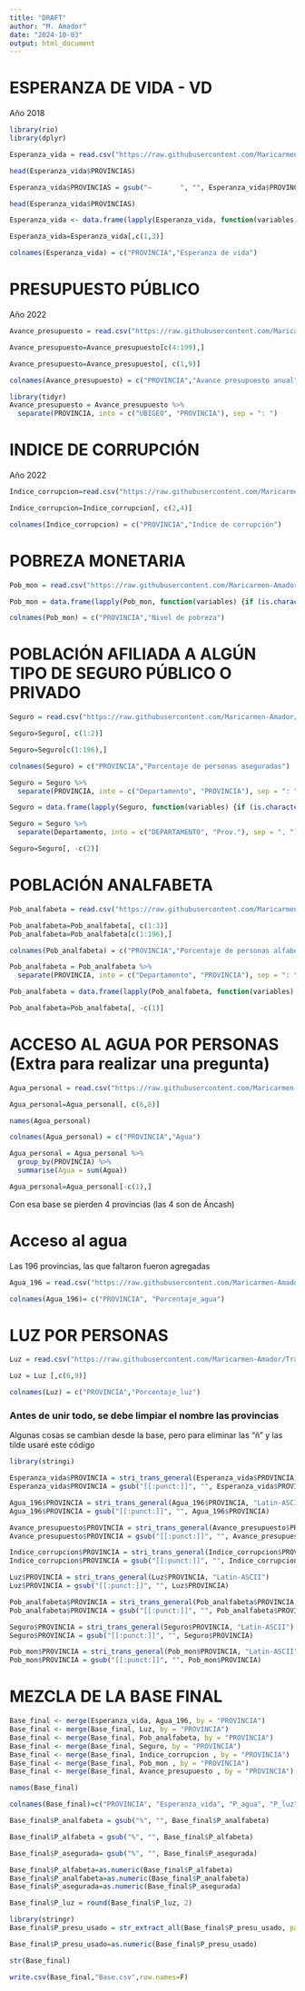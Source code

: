 ---
title: "DRAFT"
author: "M. Amador"
date: "2024-10-03"
output: html_document
---

# ESPERANZA DE VIDA - VD 
Año 2018
```{r}
library(rio)
library(dplyr)
```

```{r}
Esperanza_vida = read.csv("https://raw.githubusercontent.com/Maricarmen-Amador/Trabajo.est2-/refs/heads/main/Esperanza%20de%20vida%20(Edad)")
```

```{r}
head(Esperanza_vida$PROVINCIAS)
```
```{r}
Esperanza_vida$PROVINCIAS = gsub("—       ", "", Esperanza_vida$PROVINCIAS)
```

```{r}
head(Esperanza_vida$PROVINCIAS)
```
```{r}
Esperanza_vida <- data.frame(lapply(Esperanza_vida, function(variables) {if (is.character(variables)) {          return(toupper(variables))} else {return(variables) }}), stringsAsFactors = FALSE)
```

```{r}
Esperanza_vida=Esperanza_vida[,c(1,3)] 
```

```{r}
colnames(Esperanza_vida) = c("PROVINCIA","Esperanza de vida")
```

# PRESUPUESTO PÚBLICO 
Año 2022
```{r}
Avance_presupuesto = read.csv("https://raw.githubusercontent.com/Maricarmen-Amador/Trabajo.est2-/refs/heads/main/Porcentaje%20del%20presupuesto%20p%C3%BAblico%20empleado")
```

```{r}
Avance_presupuesto=Avance_presupuesto[c(4:199),] 
```

```{r}
Avance_presupuesto=Avance_presupuesto[, c(1,9)] 
```

```{r}
colnames(Avance_presupuesto) = c("PROVINCIA","Avance presupuesto anual")
```

```{r}
library(tidyr)
Avance_presupuesto = Avance_presupuesto %>%
  separate(PROVINCIA, into = c("UBIGEO", "PROVINCIA"), sep = ": ")
```

# INDICE DE CORRUPCIÓN
Año 2022 

```{r}
Indice_corrupcion=read.csv("https://raw.githubusercontent.com/Maricarmen-Amador/Trabajo.est2-/refs/heads/main/%C3%8Dndice%20de%20corrupci%C3%B3n")
```

```{r}
Indice_corrupcion=Indice_corrupcion[, c(2,4)] 
```

```{r}
colnames(Indice_corrupcion) = c("PROVINCIA","Indice de corrupción")
```

# POBREZA MONETARIA

```{r}
Pob_mon = read.csv("https://raw.githubusercontent.com/Maricarmen-Amador/Trabajo.est2-/refs/heads/main/Pobreza%20monetaria.csv")
```

```{r}
Pob_mon = data.frame(lapply(Pob_mon, function(variables) {if (is.character(variables)) {return(toupper(variables))} else {return(variables) }}), stringsAsFactors = FALSE)
```

```{r}
colnames(Pob_mon) = c("PROVINCIA","Nivel de pobreza")
```

# POBLACIÓN AFILIADA A ALGÚN TIPO DE SEGURO PÚBLICO O PRIVADO 
```{r}
Seguro = read.csv("https://raw.githubusercontent.com/Maricarmen-Amador/Trabajo.est2-/refs/heads/main/%25%20Poblaci%C3%B3n%20con%20acceso%20a%20seguro")
```

```{r}
Seguro=Seguro[, c(1:2)] 
```

```{r}
Seguro=Seguro[c(1:196),]
```

```{r}
colnames(Seguro) = c("PROVINCIA","Porcentaje de personas aseguradas")
```

```{r}
Seguro = Seguro %>%
  separate(PROVINCIA, into = c("Departamento", "PROVINCIA"), sep = ": ")
```

```{r}
Seguro = data.frame(lapply(Seguro, function(variables) {if (is.character(variables)) {return(toupper(variables))} else {return(variables) }}), stringsAsFactors = FALSE)
```

```{r}
Seguro = Seguro %>%
  separate(Departamento, into = c("DEPARTAMENTO", "Prov."), sep = ", ")
```

```{r}
Seguro=Seguro[, -c(2)] 
```

# POBLACIÓN ANALFABETA 

```{r}
Pob_analfabeta = read.csv("https://raw.githubusercontent.com/Maricarmen-Amador/Trabajo.est2-/refs/heads/main/Poblaci%C3%B3n%20analfabeta")
```

```{r}
Pob_analfabeta=Pob_analfabeta[, c(1:3)] 
Pob_analfabeta=Pob_analfabeta[c(1:196),]
```

```{r}
colnames(Pob_analfabeta) = c("PROVINCIA","Porcentaje de personas alfabetas", "Porcentaje de personas analfabetas")
```

```{r}
Pob_analfabeta = Pob_analfabeta %>%
  separate(PROVINCIA, into = c("Departamento", "PROVINCIA"), sep = ": ")
```

```{r}
Pob_analfabeta = data.frame(lapply(Pob_analfabeta, function(variables) {if (is.character(variables)) {return(toupper(variables))} else {return(variables) }}), stringsAsFactors = FALSE)
```

```{r}
Pob_analfabeta=Pob_analfabeta[, -c(1)] 
```

# ACCESO AL AGUA POR PERSONAS (Extra para realizar una pregunta)

```{r}
Agua_personal = read.csv("https://raw.githubusercontent.com/Maricarmen-Amador/Trabajo.est2-/refs/heads/main/Acceso%20agua%20MINSA.csv")
```

```{r}
Agua_personal=Agua_personal[, c(6,8)]
```

```{r}
names(Agua_personal)
```
```{r}
colnames(Agua_personal) = c("PROVINCIA","Agua")
```

```{r}
Agua_personal = Agua_personal %>%
  group_by(PROVINCIA) %>%
  summarise(Agua = sum(Agua))
```

```{r}
Agua_personal=Agua_personal[-c(1),]
```
Con esa base se pierden 4 provincias (las 4 son de Áncash)

# Acceso al agua 
Las 196 provincias, las que faltaron fueron agregadas

```{r}
Agua_196 = read.csv("https://raw.githubusercontent.com/Maricarmen-Amador/Trabajo.est2-/refs/heads/main/%25%20Poblaci%C3%B3n%20con%20acceso%20a%20agua")
```

```{r}
colnames(Agua_196)= c("PROVINCIA", "Porcentaje_agua")
```

# LUZ POR PERSONAS 
```{r}
Luz = read.csv("https://raw.githubusercontent.com/Maricarmen-Amador/Trabajo.est2-/refs/heads/main/%25%20Poblaci%C3%B3n%20con%20luz")
```

```{r}
Luz = Luz [,c(6,9)]
```

```{r}
colnames(Luz) = c("PROVINCIA","Porcentaje_luz")
```

### Antes de unir todo, se debe limpiar el nombre las provincias
Algunas cosas se cambian desde la base, pero para eliminar las "ñ" y las tilde usaré este código 
```{r}
library(stringi)
```

```{r}
Esperanza_vida$PROVINCIA = stri_trans_general(Esperanza_vida$PROVINCIA, "Latin-ASCII")
Esperanza_vida$PROVINCIA = gsub("[[:punct:]]", "", Esperanza_vida$PROVINCIA)
```

```{r}
Agua_196$PROVINCIA = stri_trans_general(Agua_196$PROVINCIA, "Latin-ASCII")
Agua_196$PROVINCIA = gsub("[[:punct:]]", "", Agua_196$PROVINCIA)
```

```{r}
Avance_presupuesto$PROVINCIA = stri_trans_general(Avance_presupuesto$PROVINCIA, "Latin-ASCII")
Avance_presupuesto$PROVINCIA = gsub("[[:punct:]]", "", Avance_presupuesto$PROVINCIA)
```

```{r}
Indice_corrupcion$PROVINCIA = stri_trans_general(Indice_corrupcion$PROVINCIA, "Latin-ASCII")
Indice_corrupcion$PROVINCIA = gsub("[[:punct:]]", "", Indice_corrupcion$PROVINCIA)
```

```{r}
Luz$PROVINCIA = stri_trans_general(Luz$PROVINCIA, "Latin-ASCII")
Luz$PROVINCIA = gsub("[[:punct:]]", "", Luz$PROVINCIA)
```

```{r}
Pob_analfabeta$PROVINCIA = stri_trans_general(Pob_analfabeta$PROVINCIA, "Latin-ASCII")
Pob_analfabeta$PROVINCIA = gsub("[[:punct:]]", "", Pob_analfabeta$PROVINCIA)
```

```{r}
Seguro$PROVINCIA = stri_trans_general(Seguro$PROVINCIA, "Latin-ASCII")
Seguro$PROVINCIA = gsub("[[:punct:]]", "", Seguro$PROVINCIA)
```

```{r}
Pob_mon$PROVINCIA = stri_trans_general(Pob_mon$PROVINCIA, "Latin-ASCII")
Pob_mon$PROVINCIA = gsub("[[:punct:]]", "", Pob_mon$PROVINCIA)
```

# MEZCLA DE LA BASE FINAL

```{r}
Base_final <- merge(Esperanza_vida, Agua_196, by = "PROVINCIA")
Base_final <- merge(Base_final, Luz, by = "PROVINCIA")
Base_final <- merge(Base_final, Pob_analfabeta, by = "PROVINCIA")
Base_final <- merge(Base_final, Seguro, by = "PROVINCIA")
Base_final <- merge(Base_final, Indice_corrupcion , by = "PROVINCIA")
Base_final <- merge(Base_final, Pob_mon , by = "PROVINCIA")
Base_final <- merge(Base_final, Avance_presupuesto , by = "PROVINCIA")
```

```{r}
names(Base_final)
```
```{r}
colnames(Base_final)=c("PROVINCIA", "Esperanza_vida", "P_agua", "P_luz", "P_alfabeta", "P_analfabeta", "DEPARTAMENTO", "P_asegurada","Indice_corr", "Nivel_pobreza", "UBIGEO","P_presu_usado")
```

```{r}
Base_final$P_analfabeta = gsub("%", "", Base_final$P_analfabeta)
```

```{r}
Base_final$P_alfabeta = gsub("%", "", Base_final$P_alfabeta)
```

```{r}
Base_final$P_asegurada= gsub("%", "", Base_final$P_asegurada)
```

```{r}
Base_final$P_alfabeta=as.numeric(Base_final$P_alfabeta)
Base_final$P_analfabeta=as.numeric(Base_final$P_analfabeta)
Base_final$P_asegurada=as.numeric(Base_final$P_asegurada)
```

```{r}
Base_final$P_luz = round(Base_final$P_luz, 2)
```

```{r}
library(stringr)
Base_final$P_presu_usado = str_extract_all(Base_final$P_presu_usado, pattern="\\d+\\.*\\d*")
```

```{r}
Base_final$P_presu_usado=as.numeric(Base_final$P_presu_usado)
```

```{r}
str(Base_final)
```
```{r}
write.csv(Base_final,"Base.csv",row.names=F)
```
